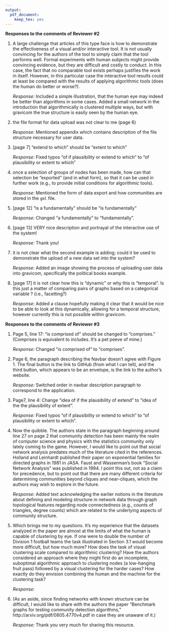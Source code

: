 ```yaml
---
output: 
  pdf_document: 
    keep_tex: yes
---
```


**Responses to the comments of Reviewer #2**

1. A large challenge that articles of this type face is how to demonstrate the effectiveness of a visual and/or interactive tool.  It is not usually convincing for the authors of the tool to simply claim
that the tool performs well.  Formal experiments with human subjects might provide convincing evidence, but they are difficult and costly to conduct.  In this case, the fact that no comparable tool exists perhaps justifies the work in itself.  However, in this particular case the interactive tool results could at least be compared with the results of applying algorithmic tools (does the human do better or worse?).

    *Response:* Included a simple illustration, that the human eye may indeed be better than algorithms in some cases. Added a small network in the introduction that algorithmically is clustered multiple ways, but with gravicom the true structure is easily seen by the human eye.
 
    
2. the file format for data upload was not clear to me (page 6)

    *Response:* Mentioned appendix which contains description of the file structure necessary for user data.

3. [page 7] "extend to which" should be "extent to which"

    *Response:* Fixed typos "of if plausibility or extend to which" to "of plausibility or extent to which"
    
4. once a selection of groups of nodes has been made, how can that selection be "exported" (and in what form), so that it can be used in further work (e.g., to provide initial conditions for algorithmic tools).

    *Response:* Mentioned the form of data export and how communities are stored in the `gml` file.
    
5. [page 12] "is a fundamentally" should be "is fundamentally"

    *Response:* Changed "a fundamentally" to "fundamentally".
    
6. [page 13] VERY nice description and portrayal of the interactive use of the system!

    *Response:* Thank you!
    
7. it is not clear what the second example is adding;  could it be used to demonstrate the upload of a new data set into the system?

    *Response:* Added an image showing the process of uploading user data into gravicom, specifically the political books example.
    
8. [page 17]  it is not clear how this is "dynamic" or why this is "temporal".  Is this just a matter of comparing pairs of graphs based on a categorical variable ?  (i.e., facetting?)

    *Response:* Added a clause hopefully making it clear that it would be nice to be able to look at this dynamically, allowing for a temporal structure, however currently this is not possible within gravicom.


**Responses to the comments of Reviewer #3**

1. Page 5, line 17: "is comprised of" should be changed to "comprises." (Comprises is equivalent to includes. It's a pet peeve of mine.)

    *Response:* Changed "is comprised of" to "comprises".    
    
2. Page 6, the paragraph describing the Navbar doesn't agree with Figure 1. The final button is the link to GitHub (from what I can tell), and the third button, which appears to be an envelope, is the link to the author's website.

    *Response:* Switched order in navbar description paragraph to correspond to the application.
    
2. Page7, line 4: Change "idea of if the plausibility of extend" to "idea of the the plausibility of extent".

    *Response:* Fixed typos "of if plausibility or extend to which" to "of plausibility or extent to which".
    
2. Now the quibble. The authors state in the paragraph beginning around line 27 on page 2 that community detection has been mainly the realm of computer science and physics with the statistics community only lately coming to the game. However, I would like to point out that social network analysis predates much of the literature cited in the references. Holland and Leinhardt published their paper on exponential families for directed graphs in 1981 in JASA. Faust and Wasserman's book "Social Network Analysis" was published in 1994. I point this out, not as a claim for precedence, but to point out that there are many different criteria for determining communities beyond cliques and near-cliques, which the authors may wish to explore in the future.

    *Response:* Added text acknowledging the earlier notions in the literature about defining and modeling structure in network data through graph topological features regarding node connectedness (e.g., counts of triangles, degree counts) which are related to the underlying aspects of community structure.

2. Which brings me to my questions. It's my experience that the datasets analyzed in the paper are almost at the limits of what the human is capable of clustering by eye. If one were to double the number of Division 1 football teams the task illustrated in Section 3.1 would become more difficult, but how much more? How does the task of visual clustering scale compared to algorithmic clustering? Have the authors considered an approach where they might first do an incomplete, suboptimal algorithmic approach to clustering nodes (a low-hanging fruit pass) followed by a visual clustering for the harder cases? How exactly do they envision combining the human and the machine for the clustering task?

    *Response:*

2. (As an aside, since finding networks with known structure can be difficult, I would like to share with the authors the paper "Benchmark graphs for testing community detection algorithms," http://arxiv.org/pdf/0805.4770v4.pdf in case they are unaware of it.)

    *Response:* Thank you very much for sharing this resource.
    

